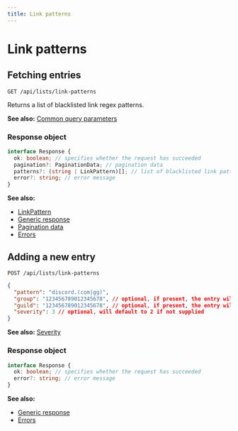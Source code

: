 ```yaml
---
title: Link patterns
---
```



# Link patterns

## Fetching entries

```
GET /api/lists/link-patterns
```

Returns a list of blacklisted link regex patterns.

**See also:** [Common query parameters](/docs/http-api/intro#common-query-parameters)

### Response object

```ts
interface Response {
  ok: boolean; // specifies whether the request has succeeded
  pagination?: PaginationData; // pagination data
  patterns?: (string | LinkPattern)[]; // list of blacklisted link patterns or link pattern entries
  error?: string; // error message
}
```

**See also:**

- [LinkPattern](/docs/objects/LinkPattern)
- [Generic response](/docs/http-api/intro#generic-api-response)
- [Pagination data](/docs/http-api/intro#pagination)
- [Errors](/docs/http-api/errors)

## Adding a new entry

```
POST /api/lists/link-patterns
```

```json
{
  "pattern": "discord.(com|gg)",
  "group": "123456789012345678", // optional, if present, the entry will be added to this group's blacklist
  "guild": "123456789012345678", // optional, if present, the entry will be added to this guild's blacklist
  "severity": 3 // optional, will default to 2 if not supplied
}
```

**See also:** [Severity](/docs/objects/Severity)

### Response object

```ts
interface Response {
  ok: boolean; // specifies whether the request has succeeded
  error?: string; // error message
}
```

**See also:**

- [Generic response](/docs/http-api/intro#generic-api-response)
- [Errors](/docs/http-api/errors)
